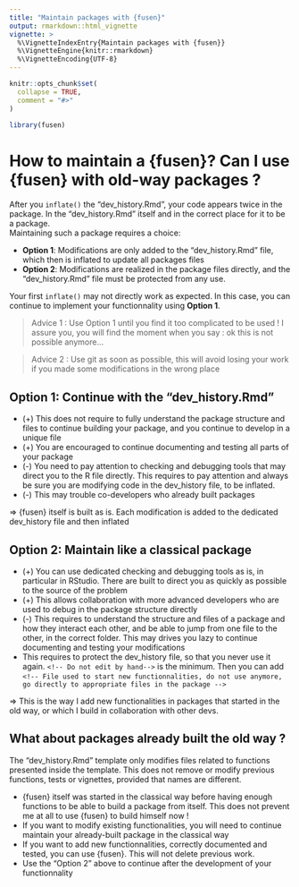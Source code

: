 ```yaml
---
title: "Maintain packages with {fusen}"
output: rmarkdown::html_vignette
vignette: >
  %\VignetteIndexEntry{Maintain packages with {fusen}}
  %\VignetteEngine{knitr::rmarkdown}
  %\VignetteEncoding{UTF-8}
---
```


```r
knitr::opts_chunk$set(
  collapse = TRUE,
  comment = "#>"
)
```

```r
library(fusen)
```

# How to maintain a {fusen}? Can I use {fusen} with old-way packages ?

After you `inflate()` the "dev_history.Rmd", your code appears twice in the package. In the "dev_history.Rmd" itself and in the correct place for it to be a package.  
Maintaining such a package requires a choice:  

- **Option 1**: Modifications are only added to the "dev_history.Rmd" file, which then is inflated to update all packages files
- **Option 2**: Modifications are realized in the package files directly, and the "dev_history.Rmd" file must be protected from any use.

Your first `inflate()` may not directly work as expected. In this case, you can continue to implement your functionnality using **Option 1**. 

> Advice 1 : Use Option 1 until you find it too complicated to be used ! I assure you, you will find the moment when you say : ok this is not possible anymore...

> Advice 2 : Use git as soon as possible, this will avoid losing your work if you made some modifications in the wrong place


## Option 1: Continue with the "dev_history.Rmd"

- (+) This does not require to fully understand the package structure and files to continue building your package, and you continue to develop in a unique file
- (+) You are encouraged to continue documenting and testing all parts of your package
- (-) You need to pay attention to checking and debugging tools that may direct you to the R file directly. This requires to pay attention and always be sure you are modifying code in the dev_history file, to be inflated.
- (-) This may trouble co-developers who already built packages


=> {fusen} itself is built as is. Each modification is added to the dedicated dev_history file and then inflated



## Option 2: Maintain like a classical package

- (+) You can use dedicated checking and debugging tools as is, in particular in RStudio. There are built to direct you as quickly as possible to the source of the problem
- (+) This allows collaboration with more advanced developers who are used to debug in the package structure directly
- (-) This requires to understand the structure and files of a package and how they interact each other, and be able to jump from one file to the other, in the correct folder. This may drives you lazy to continue documenting and testing your modifications
- This requires to protect the dev_history file, so that you never use it again. `<!-- Do not edit by hand-->` is the minimum. Then you can add `<!-- File used to start new functionnalities, do not use anymore, go directly to appropriate files in the package -->`


=> This is the way I add new functionalities in packages that started in the old way, or which I build in collaboration with other devs. 
 


## What about packages already built the old way ?

The "dev_history.Rmd" template only modifies files related to functions presented inside the template. 
This does not remove or modify previous functions, tests or vignettes, provided that names are different.

- {fusen} itself was started in the classical way before having enough functions to be able to build a package from itself. This does not prevent me at all to use {fusen} to build himself now ! 
- If you want to modify existing functionalities, you will need to continue maintain your already-built package in the classical way
- If you want to add new functionnalities, correctly documented and tested, you can use {fusen}. This will not delete previous work. 
- Use the "Option 2" above to continue after the development of your functionnality




